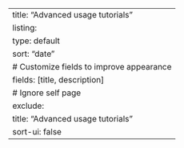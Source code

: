 ---
title: "Advanced usage tutorials"
listing:
  type: default
  sort: "date"
  # Customize fields to improve appearance
  fields: [title, description]
  # Ignore self page
  exclude:
    title: "Advanced usage tutorials"
  sort-ui: false
---